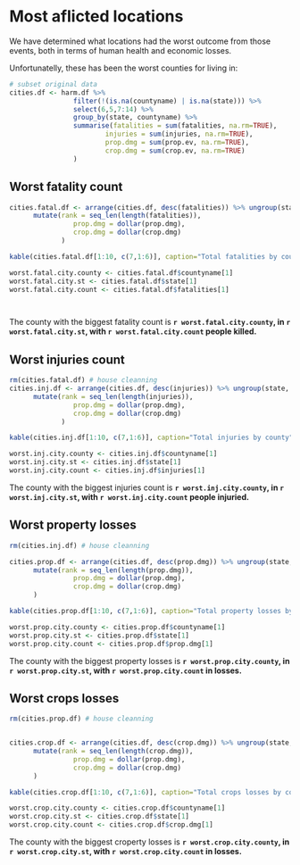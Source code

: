 # Most aflicted locations


We have determined what locations had the worst outcome from those events, both in terms of human health and economic losses.



Unfortunatelly, these has been the worst counties for living in:


```r
# subset original data
cities.df <- harm.df %>% 
                filter(!(is.na(countyname) | is.na(state))) %>%
                select(6,5,7:14) %>%
                group_by(state, countyname) %>%
                summarise(fatalities = sum(fatalities, na.rm=TRUE),
                        injuries = sum(injuries, na.rm=TRUE),
                        prop.dmg = sum(prop.ev, na.rm=TRUE),
                        crop.dmg = sum(crop.ev, na.rm=TRUE)
                )
```

## Worst fatality count
    

```r

cities.fatal.df <- arrange(cities.df, desc(fatalities)) %>% ungroup(state, countyname) %>%
      mutate(rank = seq_len(length(fatalities)),
                prop.dmg = dollar(prop.dmg),
                crop.dmg = dollar(crop.dmg)
             )

kable(cities.fatal.df[1:10, c(7,1:6)], caption="Total fatalities by county")

worst.fatal.city.county <- cities.fatal.df$countyname[1]
worst.fatal.city.st <- cities.fatal.df$state[1]
worst.fatal.city.count <- cities.fatal.df$fatalities[1]




```


The county with the biggest fatality count is **`r worst.fatal.city.county`, in  `r worst.fatal.city.st`, with `r worst.fatal.city.count` people killed.**


## Worst injuries count
    

```r
rm(cities.fatal.df) # house cleanning
cities.inj.df <- arrange(cities.df, desc(injuries)) %>% ungroup(state, countyname) %>%
      mutate(rank = seq_len(length(injuries)),
                prop.dmg = dollar(prop.dmg),
                crop.dmg = dollar(crop.dmg)
             )

kable(cities.inj.df[1:10, c(7,1:6)], caption="Total injuries by county")

worst.inj.city.county <- cities.inj.df$countyname[1]
worst.inj.city.st <- cities.inj.df$state[1]
worst.inj.city.count <- cities.inj.df$injuries[1]


```


The county with the biggest injuries count is **`r worst.inj.city.county`, in  `r worst.inj.city.st`, with `r worst.inj.city.count` people injuried.**


## Worst property losses



```r
rm(cities.inj.df) # house cleanning

cities.prop.df <- arrange(cities.df, desc(prop.dmg)) %>% ungroup(state, countyname) %>%
      mutate(rank = seq_len(length(prop.dmg)),
                prop.dmg = dollar(prop.dmg),
                crop.dmg = dollar(crop.dmg)
      )

kable(cities.prop.df[1:10, c(7,1:6)], caption="Total property losses by county")

worst.prop.city.county <- cities.prop.df$countyname[1]
worst.prop.city.st <- cities.prop.df$state[1]
worst.prop.city.count <- cities.prop.df$prop.dmg[1]

```



The county with the biggest property losses is **`r worst.prop.city.county`, in  `r worst.prop.city.st`, with `r worst.prop.city.count` in losses.**

## Worst crops losses


```r
rm(cities.prop.df) # house cleanning


cities.crop.df <- arrange(cities.df, desc(crop.dmg)) %>% ungroup(state, countyname) %>%
      mutate(rank = seq_len(length(crop.dmg)),
                prop.dmg = dollar(prop.dmg),
                crop.dmg = dollar(crop.dmg)
      )

kable(cities.crop.df[1:10, c(7,1:6)], caption="Total crops losses by county")

worst.crop.city.county <- cities.crop.df$countyname[1]
worst.crop.city.st <- cities.crop.df$state[1]
worst.crop.city.count <- cities.crop.df$crop.dmg[1]

```

The county with the biggest croperty losses is **`r worst.crop.city.county`, in  `r worst.crop.city.st`, with `r worst.crop.city.count` in losses.**
